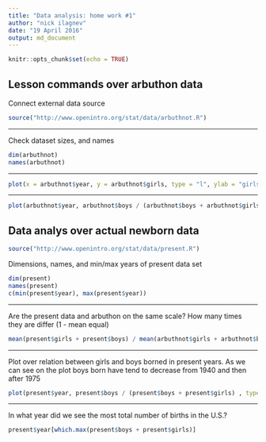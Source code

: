 ```yaml
---
title: "Data analysis: home work #1"
author: "nick ilagnev"
date: "19 April 2016"
output: md_document
---
```


```r
knitr::opts_chunk$set(echo = TRUE)
```

## Lesson commands over arbuthon data

Connect external data source

```r
source("http://www.openintro.org/stat/data/arbuthnot.R")
```

***
Check dataset sizes, and names

```r
dim(arbuthnot)
names(arbuthnot)
```

***
```r
plot(x = arbuthnot$year, y = arbuthnot$girls, type = "l", ylab = "girls", xlab = "years", ylim = c(0,max(arbuthnot$girls)), main = "Girls over years" )
```

***
```r
plot(arbuthnot$year, arbuthnot$boys / (arbuthnot$boys + arbuthnot$girls) , type = "l", ylab = "boys/girls", xlab = "years", main = "Relation between girls and boys baptized over years")
```

## Data analys over actual newborn data

```r
source("http://www.openintro.org/stat/data/present.R")
```

Dimensions, names, and min/max years of present data set
```r
dim(present)
names(present)
c(min(present$year), max(present$year))
```

***
Are the present data and arbuthon on the same scale? How many times they are differ (1 - mean equal)
```r
mean(present$girls + present$boys) / mean(arbuthnot$girls + arbuthnot$boys)
```

***
Plot over relation between girls and boys borned in present years. As we can see on the plot boys born have tend to decrease from 1940 and then after 1975
```r
plot(present$year, present$boys / (present$boys + present$girls) , type = "l", ylab = "boys/girls", xlab = "years" )
```

***
In what year did we see the most total number of births in the U.S.?
```r
present$year[which.max(present$boys + present$girls)]
```

